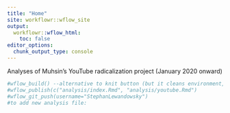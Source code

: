 ```yaml
---
title: "Home"
site: workflowr::wflow_site
output:
  workflowr::wflow_html:
    toc: false
editor_options:
  chunk_output_type: console
---
```


Analyses of Muhsin's YouTube radicalization project (January 2020 onward)

```r
#wflow_build() --alternative to knit button (but it cleans environment, hence preferable)
#wflow_publish(c("analysis/index.Rmd", "analysis/youtube.Rmd")
#wflow_git_push(username="StephanLewandowsky")
#to add new analysis file: 

```
